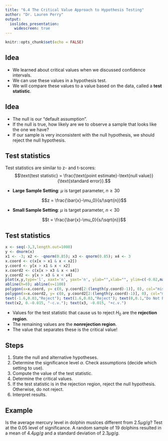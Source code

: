---
title: "6.4 The Critical Value Approach to Hypothesis Testing"
author: "Dr. Lauren Perry"
output:
  ioslides_presentation: 
    widescreen: true
---

```{r setup, include=FALSE}
knitr::opts_chunk$set(echo = FALSE)
```

## Idea

- We learned about critical values when we discussed confidence intervals. 
- We can use these values in a hypothesis test. 
- We will compare these values to a value based on the data, called a **test statistic**.

## Idea

- The null is our "default assumption". 
- If the null is true, how likely are we to observe a sample that looks like the one we have? 
- If our sample is very inconsistent with the null hypothesis, we should reject the null hypothesis. 

## Test statistics

Test statistics are similar to z- and t-scores: $$\text{test statistic} = \frac{\text{point estimate}-\text{null value}}{\text{standard error}}.$$ 

- **Large Sample Setting**: $\mu$ is target parameter, $n \ge 30$

$$z = \frac{\bar{x}-\mu_0}{s/\sqrt{n}}$$

- **Small Sample Setting**: $\mu$ is target parameter, $n < 30$

$$t = \frac{\bar{x}-\mu_0}{s/\sqrt{n}}$$

## Test statistics

```{r}
x <- seq(-3,3,length.out=1000)
y <- dnorm(x)
x1 <- -3; x2 <- -qnorm(0.85); x3 <- qnorm(0.85); x4 <- 3
x.coord <- c(x[x > x1 & x < x2])
y.coord <- y[x > x1 & x < x2]
x.coord2 <- c(x[x > x3 & x < x4])
y.coord2 <- y[x > x3 & x < x4]
plot(x,y,type='l', xaxt='n', yaxt='n', ylab="",xlab="", ylim=c(-0.02,max(y)+0.01)) #
abline(h=0); abline(v=1100)
polygon(x=x.coord, y= c(0, y.coord[2:(length(y.coord)-1)], 0), col="mistyrose")
polygon(x=x.coord2, y= c(0, y.coord2[2:(length(y.coord)-1)], 0), col="mistyrose")
text(-1.6,0.03,"Reject"); text(1.6,0.03,"Reject"); text(0,0.1,"Do Not Reject")
text(x2, 0.-0.015, "-c.v."); text(x3, -0.015, "+c.v.")
```

- Values for the test statistic that cause us to reject $H_0$ are the **rejection region**. 
- The remaining values are the **nonrejection region**. 
- The value that separates these is the critical value!

## Steps

1. State the null and alternative hypotheses.
2. Determine the significance level $\alpha$. Check assumptions (decide which setting to use).
3. Compute the value of the test statistic.
4. Determine the critical values.
5. If the test statistic is in the rejection region, reject the null hypothesis. Otherwise, do not reject.
6. Interpret results. 

## Example

Is the average mercury level in dolphin muslces different from $2.5\mu g/g$? Test at the 0.05 level of significance. A random sample of $19$ dolphins resulted in a mean of $4.4 \mu g/g$ and a standard deviation of $2.3 \mu g/g$.